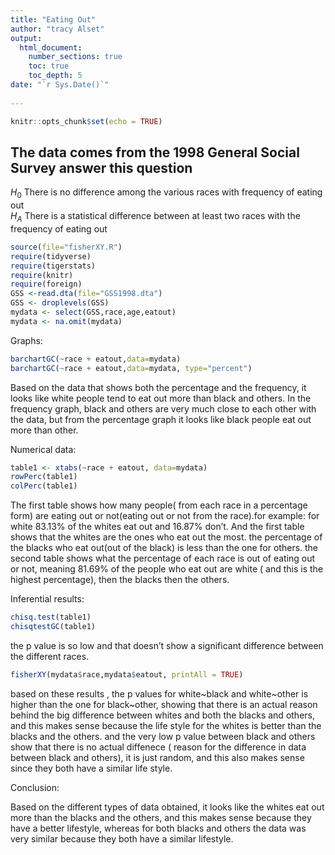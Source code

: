 ```yaml
---
title: "Eating Out"
author: "tracy Alset"
output: 
  html_document:
    number_sections: true
    toc: true
    toc_depth: 5
date: "`r Sys.Date()`"    
    
---
```


```r
knitr::opts_chunk$set(echo = TRUE)
```

## The data comes from the 1998 General Social Survey answer this question

$H_0$ There is no difference among the various races with frequency of eating out  
$H_A$ There is a statistical difference between at least two races with the frequency of eating out  


```r
source(file="fisherXY.R")
require(tidyverse)
require(tigerstats)
require(knitr)
require(foreign)
GSS <-read.dta(file="GSS1998.dta")
GSS <- droplevels(GSS)
mydata <- select(GSS,race,age,eatout)
mydata <- na.omit(mydata)
```

Graphs:

```r
barchartGC(~race + eatout,data=mydata)
barchartGC(~race + eatout,data=mydata, type="percent")

```


Based on the data that shows both the percentage and the frequency, it looks like white people tend to eat out more than black and others. In the frequency graph, black and others are very much close to each other with the data, but from the percentage graph it looks like black people eat out more than other.

Numerical data:

```r
table1 <- xtabs(~race + eatout, data=mydata)
rowPerc(table1)
colPerc(table1)
```


The first table shows how many people( from each race in a percentage form) are eating out or not(eating out or not from the race).for example: for white 83.13% of the whites eat out and 16.87% don't. And the first table shows that the whites are the ones who eat out the most. the  percentage of the blacks who eat out(out of the black) is less than the one for others.
the second table shows what the percentage of each race is out of eating out or not, meaning 81.69% of the people who eat out are white ( and this is the highest percentage), then the blacks then the others.

Inferential results:

```r
chisq.test(table1)
chisqtestGC(table1)
```

the p value is so low and that doesn't show a significant difference between the different races.

```r
fisherXY(mydata$race,mydata$eatout, printAll = TRUE)
```

based on these results , the p values for white~black and white~other is higher than the one for black~other, showing that there is an actual reason behind the big difference between whites and both the blacks and others, and this makes sense because the life style for the whites is better than the blacks and the others. and the very low p value between black and others show that there is no actual diffenece ( reason for the difference in data between black and others), it is just random, and this also makes sense since they both have a similar life style.

Conclusion:

Based on the different types of data obtained, it looks like the whites eat out more than the blacks and the others, and this makes sense because they have a better lifestyle, whereas for both blacks and others the data was very similar because they both have a similar lifestyle.

